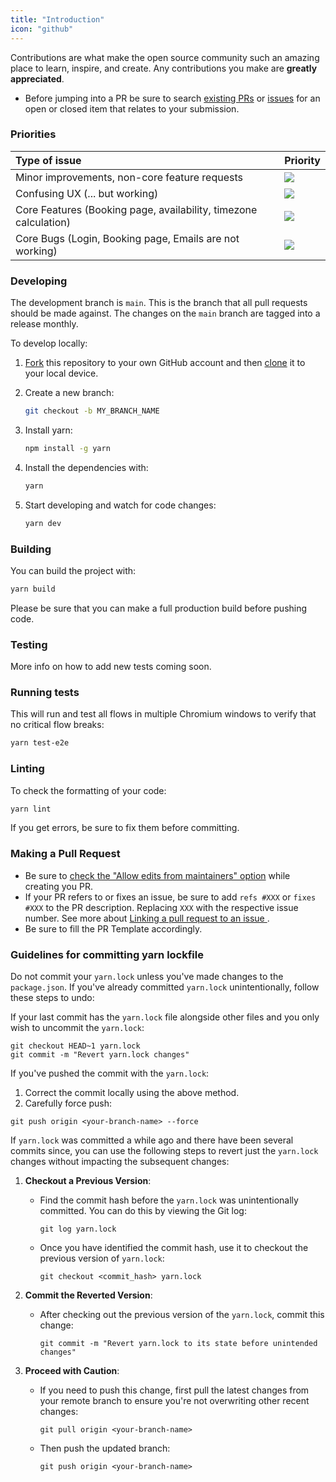 ```yaml
---
title: "Introduction"
icon: "github"
---
```


Contributions are what make the open source community such an amazing place to learn, inspire, and create. Any contributions you make are **greatly appreciated**.

- Before jumping into a PR be sure to search [existing PRs](https://github.com/calcom/cal.com/pulls) or [issues](https://github.com/calcom/cal.com/issues) for an open or closed item that relates to your submission.

### Priorities

| Type of issue                                                   | Priority                                            |
| :-------------------------------------------------------------- | :-------------------------------------------------- |
| Minor improvements, non-core feature requests                   | <img className="m-0" noZoom src="/images/low-priority.svg" />    |
| Confusing UX (... but working)                                  | <img className="m-0" noZoom src="/images/medium-priority.svg" /> |
| Core Features (Booking page, availability, timezone calculation)| <img className="m-0" noZoom src="/images/high-priority.svg" />   |
| Core Bugs (Login, Booking page, Emails are not working)         | <img className="m-0" noZoom src="/images/urgent-priority.svg" /> |


### Developing

The development branch is `main`. This is the branch that all pull
requests should be made against. The changes on the `main`
branch are tagged into a release monthly.

To develop locally:

1. [Fork](https://help.github.com/articles/fork-a-repo/) this repository to your
   own GitHub account and then
   [clone](https://help.github.com/articles/cloning-a-repository/) it to your local device.
2. Create a new branch:

   ```bash
   git checkout -b MY_BRANCH_NAME
   ```

3. Install yarn:

   ```bash
   npm install -g yarn
   ```

4. Install the dependencies with:

   ```bash
   yarn
   ```

5. Start developing and watch for code changes:

   ```bash
   yarn dev
   ```

### Building

You can build the project with:

```bash
yarn build
```

Please be sure that you can make a full production build before pushing code.

### Testing

More info on how to add new tests coming soon.

### Running tests

This will run and test all flows in multiple Chromium windows to verify that no critical flow breaks:

```bash
yarn test-e2e
```

### Linting

To check the formatting of your code:

```bash
yarn lint
```

If you get errors, be sure to fix them before committing.

### Making a Pull Request

- Be sure to [check the "Allow edits from maintainers" option](https://docs.github.com/en/pull-requests/collaborating-with-pull-requests/working-with-forks/allowing-changes-to-a-pull-request-branch-created-from-a-fork) while creating you PR.
- If your PR refers to or fixes an issue, be sure to add `refs #XXX` or `fixes #XXX` to the PR description. Replacing `XXX` with the respective issue number. See more about [Linking a pull request to an issue
  ](https://docs.github.com/en/issues/tracking-your-work-with-issues/linking-a-pull-request-to-an-issue).
- Be sure to fill the PR Template accordingly.

### Guidelines for committing yarn lockfile

Do not commit your `yarn.lock` unless you've made changes to the `package.json`. If you've already committed `yarn.lock` unintentionally, follow these steps to undo:

If your last commit has the `yarn.lock` file alongside other files and you only wish to uncommit the `yarn.lock`:
   ```git
   git checkout HEAD~1 yarn.lock
   git commit -m "Revert yarn.lock changes"
   ```
If you've pushed the commit with the `yarn.lock`:
   1. Correct the commit locally using the above method.
   2. Carefully force push:

   ```git
   git push origin <your-branch-name> --force
   ```

If `yarn.lock` was committed a while ago and there have been several commits since, you can use the following steps to revert just the `yarn.lock` changes without impacting the subsequent changes:

1. **Checkout a Previous Version**:
   - Find the commit hash before the `yarn.lock` was unintentionally committed. You can do this by viewing the Git log:
     ```git
     git log yarn.lock
     ```
   - Once you have identified the commit hash, use it to checkout the previous version of `yarn.lock`:
     ```git
     git checkout <commit_hash> yarn.lock
     ```

2. **Commit the Reverted Version**:
   - After checking out the previous version of the `yarn.lock`, commit this change:
     ```git
     git commit -m "Revert yarn.lock to its state before unintended changes"
     ```

3. **Proceed with Caution**:
   - If you need to push this change, first pull the latest changes from your remote branch to ensure you're not overwriting other recent changes:
     ```git
     git pull origin <your-branch-name>
     ```
   - Then push the updated branch:
     ```git
     git push origin <your-branch-name>
     ```
